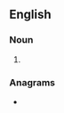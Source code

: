 ==English==

===Noun===
{{head|en|noun form}}

# {{plural of|en|peroration}}

===Anagrams===
* {{anagrams|en|a=aeinooprrst|pronotaries}}